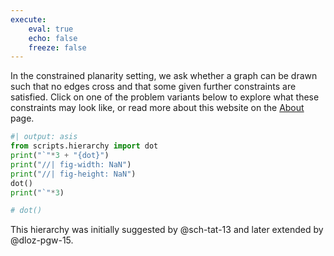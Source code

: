 ```yaml
---
execute:
    eval: true
    echo: false
    freeze: false
---
```


In the constrained planarity setting, we ask whether a graph can be drawn such that no edges cross
and that some given further constraints are satisfied. Click on one of the problem variants below
to explore what these constraints may look like, or read more about this website on the [About](about.qmd) page.

<style>
svg a {
    text-decoration: none;
}
svg g.cluster text {
    font-weight: bold;
}
</style>

```python
#| output: asis
from scripts.hierarchy import dot
print("`"*3 + "{dot}")
print("//| fig-width: NaN")
print("//| fig-height: NaN")
dot()
print("`"*3)
```


```python
# dot()
```

This hierarchy was initially suggested by @sch-tat-13 and later extended by @dloz-pgw-15.
